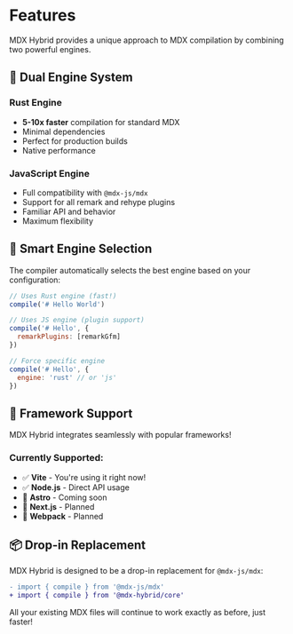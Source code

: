 # Features

MDX Hybrid provides a unique approach to MDX compilation by combining two powerful engines.

## 🚀 Dual Engine System

### Rust Engine
- **5-10x faster** compilation for standard MDX
- Minimal dependencies
- Perfect for production builds
- Native performance

### JavaScript Engine
- Full compatibility with `@mdx-js/mdx`
- Support for all remark and rehype plugins
- Familiar API and behavior
- Maximum flexibility

## 🎯 Smart Engine Selection

The compiler automatically selects the best engine based on your configuration:

```javascript
// Uses Rust engine (fast!)
compile('# Hello World')

// Uses JS engine (plugin support)
compile('# Hello', {
  remarkPlugins: [remarkGfm]
})

// Force specific engine
compile('# Hello', {
  engine: 'rust' // or 'js'
})
```

## 🔧 Framework Support

<Alert>
  MDX Hybrid integrates seamlessly with popular frameworks!
</Alert>

### Currently Supported:
- ✅ **Vite** - You're using it right now!
- ✅ **Node.js** - Direct API usage
- 🚧 **Astro** - Coming soon
- 🚧 **Next.js** - Planned
- 🚧 **Webpack** - Planned

## 📦 Drop-in Replacement

MDX Hybrid is designed to be a drop-in replacement for `@mdx-js/mdx`:

```diff
- import { compile } from '@mdx-js/mdx'
+ import { compile } from '@mdx-hybrid/core'
```

All your existing MDX files will continue to work exactly as before, just faster!